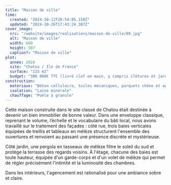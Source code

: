 ```yaml
---
title: "Maison de ville"
time:
  created: "2024-10-12T20:54:05.150Z"
  updated: "2024-10-26T17:43:24.387Z"
cover_image:
  src: "/website/images/realisations/maison-de-ville/09.jpg"
  alt: "Maison de ville"
  width: 660
  height: 507
  caption?: "Maison de ville"
plot:
  année: 2016
  site: "Chatou / Ile de France"
  surface: "115 m2"
  budget: "300 000€ TTC (livré clef en main, y compris clôtures et jardins)"
construction:
  materiaux: "Béton cellulaire, tuiles mécaniques, parquets chêne et agencements médium"
  isolation: "Laine minérale"
  chauffage: "Poêle à granule"
---
```


Cette maison construite dans le site classé de Chatou était destinée à devenir un bien immobilier de bonne valeur.
Dans une enveloppe classique, reprenant le volume, l’échelle et le vocabulaire du bâti local, nous avons travaillé sur le traitement des façades : côté rue, trois baies verticales équipées de treillis et tableaux en mélèze structurent l'ensemble des ouvertures et renvoient au passant une présence discrète et mystérieuse.

Côté jardin, une pergola en tasseaux de mélèze filtre le soleil du sud et protège la terrasse des regards voisins.
À l'étage, chacune des baies est toute hauteur, équipée d'un garde-corps et d'un volet de mélèze qui permet de régler précisément l'intimité et la luminosité des chambres.

Dans les intérieurs, l'agencement est rationalisé pour une ambiance sobre et claire.
